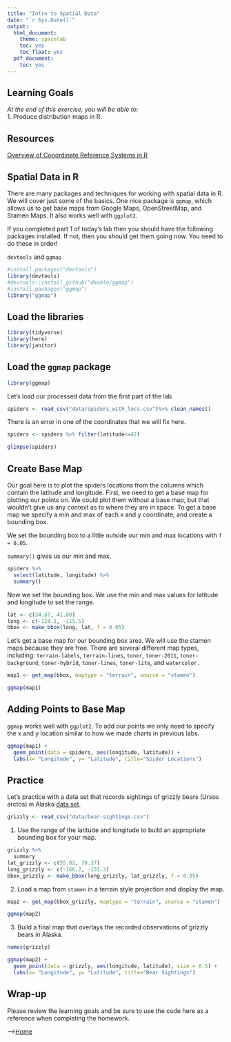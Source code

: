 ```yaml
---
title: "Intro to Spatial Data"
date: "`r Sys.Date()`"
output:
  html_document:
    theme: spacelab
    toc: yes
    toc_float: yes
  pdf_document:
    toc: yes
---
```


## Learning Goals
*At the end of this exercise, you will be able to:*  
1. Produce distribution maps in R.  
 
## Resources
[Overview of Cooordinate Reference Systems in R](https://www.nceas.ucsb.edu/~frazier/RSpatialGuides/OverviewCoordinateReferenceSystems.pdf)

## Spatial Data in R
There are many packages and techniques for working with spatial data in R. We will cover just some of the basics. One nice package is `ggmap`, which allows us to get base maps from Google Maps, OpenStreetMap, and Stamen Maps. It also works well with `ggplot2`.  

If you completed part 1 of today's lab then you should have the following packages installed. If not, then you should get them going now. You need to do these in order!  

`devtools` and `ggmap`
```r
#install.packages("devtools")
library(devtools)
#devtools::install_github("dkahle/ggmap")
#install.packages("ggmap")
library("ggmap")
```

## Load the libraries
```r
library(tidyverse)
library(here)
library(janitor)
```

## Load the `ggmap` package  
```r
library(ggmap)
```

Let's load our processed data from the first part of the lab.
```r
spiders <- read_csv("data/spiders_with_locs.csv")%>% clean_names()
```

There is an error in one of the coordinates that we will fix here.
```r
spiders <- spiders %>% filter(latitude<=42)
```
```r
glimpse(spiders)
```


## Create Base Map
Our goal here is to plot the spiders locations from the columns which contain the latitude and longitude. First, we need to get a base map for plotting our points on. We could plot them without a base map, but that wouldn't give us any context as to where they are in space. To get a base map we specify a min and max of each x and y coordinate, and create a bounding box.  

We set the bounding box to a little outside our min and max locations with `f = 0.05`.    

`summary()` gives us our min and max.
```r
spiders %>% 
  select(latitude, longitude) %>% 
  summary()
```

Now we set the bounding box. We use the min and max values for latitude and longitude to set the range.  
```r
lat <- c(34.67, 41.80)
long <- c(-124.1, -115.5)
bbox <- make_bbox(long, lat, f = 0.05)
```

Let's get a base map for our bounding box area. We will use the stamen maps because they are free. There are several different map types, including: `terrain-labels`, `terrain-lines`, `toner`, `toner-2011`, `toner-background`, `toner-hybrid`, `toner-lines`, `toner-lite`, and `watercolor.`
```r
map1 <- get_map(bbox, maptype = "terrain", source = "stamen")
```

```r
ggmap(map1)
```

## Adding Points to Base Map
`ggmap` works well with `ggplot2`. To add our points we only need to specify the x and y location similar to how we made charts in previous labs. 
```r
ggmap(map1) + 
  geom_point(data = spiders, aes(longitude, latitude)) +
  labs(x= "Longitude", y= "Latitude", title="Spider Locations")
```

## Practice
Let's practice with a data set that records sightings of grizzly bears (Ursos arctos) in Alaska [data set](https://rcweb.dartmouth.edu/~f002d69/workshops/index_rspatial.html).  
```r
grizzly <- read_csv("data/bear-sightings.csv")
```

1. Use the range of the latitude and longitude to build an appropriate bounding box for your map.
```r
grizzly %>% 
  summary
lat_grizzly <- c(55.02, 70.37)
long_grizzly <- c(-166.2, -131.3)
bbox_grizzly <- make_bbox(long_grizzly, lat_grizzly, f = 0.05)
```

2. Load a map from `stamen` in a terrain style projection and display the map.
```r
map2 <- get_map(bbox_grizzly, maptype = "terrain", source = "stamen")
```

```r
ggmap(map2)
```

3. Build a final map that overlays the recorded observations of grizzly bears in Alaska.
```r
names(grizzly)
```

```r
ggmap(map2) + 
  geom_point(data = grizzly, aes(longitude, latitude), size = 0.5) +
  labs(x= "Longitude", y= "Latitude", title="Bear Sightings")
```

## Wrap-up  
Please review the learning goals and be sure to use the code here as a reference when completing the homework.

-->[Home](https://jmledford3115.github.io/datascibiol/)
